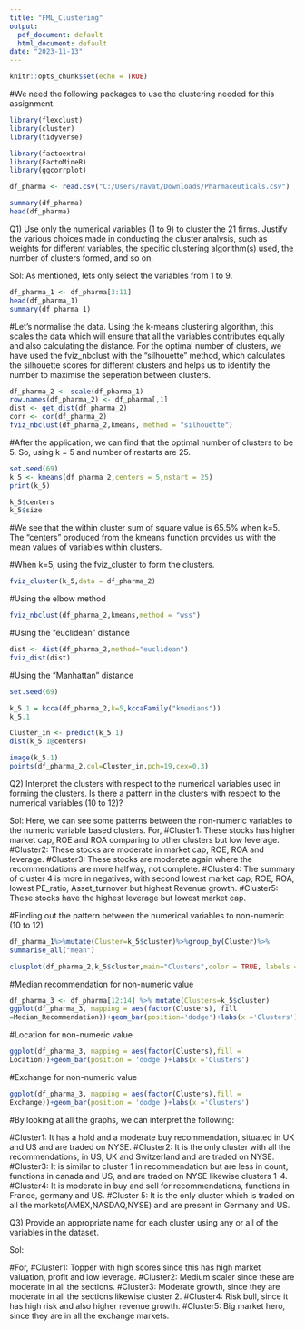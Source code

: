---
title: "FML_Clustering"
output:
  pdf_document: default
  html_document: default
date: "2023-11-13"
---

```{r setup, include=FALSE}
knitr::opts_chunk$set(echo = TRUE)
```

#We need the following packages to use the clustering needed for this assignment.

```{r}
library(flexclust)
library(cluster)
library(tidyverse)
```

```{r}

library(factoextra)
library(FactoMineR)
library(ggcorrplot)

```

```{r}
df_pharma <- read.csv("C:/Users/navat/Downloads/Pharmaceuticals.csv")

```

```{r}
summary(df_pharma)
head(df_pharma)

```
Q1) Use only the numerical variables (1 to 9) to cluster the 21 firms. Justify the various choices made in conducting the cluster analysis, such as weights for different variables, the specific clustering algorithm(s) used, the number of clusters formed, and so on. 


Sol: As mentioned, lets only select the variables from 1 to 9.

```{r}

df_pharma_1 <- df_pharma[3:11]
head(df_pharma_1)
summary(df_pharma_1)

```


#Let's normalise the data. Using the k-means clustering algorithm, this scales the data which will ensure that all the variables contributes equally and also calculating the distance. For the optimal number of clusters, we have used the fviz_nbclust with the "silhouette" method, which calculates the silhouette scores for different clusters and helps us to identify the number to maximise the seperation between clusters. 

```{r}
df_pharma_2 <- scale(df_pharma_1)
row.names(df_pharma_2) <- df_pharma[,1]
dist <- get_dist(df_pharma_2)
corr <- cor(df_pharma_2)
fviz_nbclust(df_pharma_2,kmeans, method = "silhouette")
```


#After the application, we can find that the optimal number of clusters to be 5. So, using k = 5 and number of restarts are 25.

```{r}
set.seed(69)
k_5 <- kmeans(df_pharma_2,centers = 5,nstart = 25)
print(k_5)
```

```{r}

k_5$centers
k_5$size

```

#We see that the within cluster sum of square value is 65.5% when k=5. The "centers" produced from the kmeans function provides us with the mean values of variables within clusters. 

#When k=5, using the fviz_cluster to form the clusters.
```{r}
fviz_cluster(k_5,data = df_pharma_2)
```

#Using the elbow method

```{r}
fviz_nbclust(df_pharma_2,kmeans,method = "wss")
```


#Using the "euclidean" distance
```{r}
dist <- dist(df_pharma_2,method="euclidean")
fviz_dist(dist)
```

#Using the "Manhattan" distance
```{r}
set.seed(69)

k_5.1 = kcca(df_pharma_2,k=5,kccaFamily("kmedians"))
k_5.1
```

```{r}
Cluster_in <- predict(k_5.1)
dist(k_5.1@centers)

image(k_5.1)
points(df_pharma_2,col=Cluster_in,pch=19,cex=0.3)

```

Q2) Interpret the clusters with respect to the numerical variables used in forming the clusters. Is there a pattern in the clusters with respect to the numerical variables (10 to 12)?

Sol: Here, we can see some patterns between the non-numeric variables to the numeric variable based clusters. 
For,
#Cluster1: These stocks has higher market cap, ROE and ROA comparing to other clusters but low leverage.
#Cluster2: These stocks are moderate in market cap, ROE, ROA and leverage.
#Cluster3: These stocks are moderate again where the recommendations are more halfway, not complete.
#Cluster4: The summary of cluster 4 is more in negatives, with second lowest market cap, ROE, ROA, lowest PE_ratio, Asset_turnover but highest Revenue growth.
#Cluster5: These stocks have the highest leverage but lowest market cap.


#Finding out the pattern between the numerical variables to non-numeric (10 to 12)
```{r}
df_pharma_1%>%mutate(Cluster=k_5$cluster)%>%group_by(Cluster)%>%
summarise_all("mean")

clusplot(df_pharma_2,k_5$cluster,main="Clusters",color = TRUE, labels = 3,lines = 0)

```

#Median recommendation for non-numeric value
```{r}
df_pharma_3 <- df_pharma[12:14] %>% mutate(Clusters=k_5$cluster)
ggplot(df_pharma_3, mapping = aes(factor(Clusters), fill 
=Median_Recommendation))+geom_bar(position='dodge')+labs(x ='Clusters')

```

#Location for non-numeric value
```{r}
ggplot(df_pharma_3, mapping = aes(factor(Clusters),fill =
Location))+geom_bar(position = 'dodge')+labs(x ='Clusters')
```

#Exchange for non-numeric value 
```{r}
ggplot(df_pharma_3, mapping = aes(factor(Clusters),fill =
Exchange))+geom_bar(position = 'dodge')+labs(x ='Clusters')
```

#By looking at all the graphs, we can interpret the following:

#Cluster1: It has a hold and a moderate buy recommendation, situated in UK and US and are traded on NYSE.
#Cluster2: It is the only cluster with all the recommendations, in US, UK and Switzerland and are traded on NYSE.
#Cluster3: It is similar to cluster 1 in recommendation but are less in count, functions in canada and US, and are traded on NYSE likewise clusters 1-4.
#Cluster4: It is moderate in buy and sell for recommendations, functions in France, germany and US.
#Cluster 5: It is the only cluster which is traded on all the markets(AMEX,NASDAQ,NYSE) and are present in Germany and US.



Q3) Provide an appropriate name for each cluster using any or all of the variables in the dataset.

Sol:

#For,
#Cluster1: Topper with high scores since this has high market valuation, profit and low leverage.
#Cluster2: Medium scaler since these are moderate in all the sections.
#Cluster3: Moderate growth, since they are moderate in all the sections likewise cluster 2.
#Cluster4: Risk bull, since it has high risk and also higher revenue growth.
#Cluster5: Big market hero, since they are in all the exchange markets.





